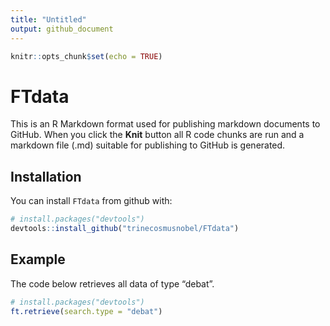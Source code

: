 ```yaml
---
title: "Untitled"
output: github_document
---
```


```r
knitr::opts_chunk$set(echo = TRUE)
```

# FTdata

This is an R Markdown format used for publishing markdown documents to GitHub. When you click the **Knit** button all R code chunks are run and a markdown file (.md) suitable for publishing to GitHub is generated.

## Installation

You can install `FTdata` from github with:

```r
# install.packages("devtools")
devtools::install_github("trinecosmusnobel/FTdata")
```

## Example

The code below retrieves all data of type "debat".

```r
# install.packages("devtools")
ft.retrieve(search.type = "debat")
```




